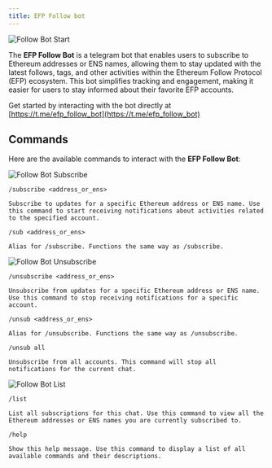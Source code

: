 ```yaml
---
title: EFP Follow bot
---
```


![Follow Bot Start](/follow-bot-start.png)

The **EFP Follow Bot** is a telegram bot that enables users to subscribe to Ethereum 
addresses or ENS names, allowing them to stay updated with the latest follows, tags, 
and other activities within the Ethereum Follow Protocol (EFP) ecosystem. This bot 
simplifies tracking and engagement, making it easier for users to stay informed 
about their favorite EFP accounts.

Get started by interacting with the bot directly at [https://t.me/efp_follow_bot](https://t.me/efp_follow_bot)



## Commands 

Here are the available commands to interact with the **EFP Follow Bot**:

![Follow Bot Subscribe](/follow-bot-subscribe.png)

`/subscribe <address_or_ens>`

    Subscribe to updates for a specific Ethereum address or ENS name. Use this command to start receiving notifications about activities related to the specified account.

`/sub <address_or_ens>`  

    Alias for /subscribe. Functions the same way as /subscribe.

![Follow Bot Unsubscribe](/follow-bot-unsubscribe.png)

`/unsubscribe <address_or_ens>`

    Unsubscribe from updates for a specific Ethereum address or ENS name. Use this command to stop receiving notifications for a specific account.

`/unsub <address_or_ens>` 

    Alias for /unsubscribe. Functions the same way as /unsubscribe.

`/unsub all`

    Unsubscribe from all accounts. This command will stop all notifications for the current chat.

![Follow Bot List](/follow-bot-list.png)

`/list`

    List all subscriptions for this chat. Use this command to view all the Ethereum addresses or ENS names you are currently subscribed to.

`/help`

    Show this help message. Use this command to display a list of all available commands and their descriptions.